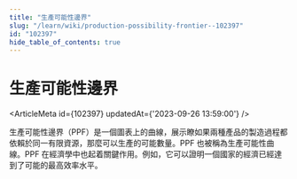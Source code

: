 ```yaml
---
title: "生產可能性邊界"
slug: "/learn/wiki/production-possibility-frontier--102397"
id: "102397"
hide_table_of_contents: true
---
```



# 生產可能性邊界

<ArticleMeta id={102397} updatedAt={'2023-09-26 13:59:00'} />
<div className='border-solid border-b border-t-0 my-4 border-[var(--ifm-color-gray-300)]' />

生產可能性邊界（PPF）是一個圖表上的曲線，展示瞭如果兩種產品的製造過程都依賴於同一有限資源，那麼可以生產的可能數量。PPF 也被稱為生產可能性曲線。PPF 在經濟學中也起着關鍵作用。例如，它可以證明一個國家的經濟已經達到了可能的最高效率水平。
